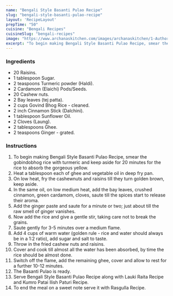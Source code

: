 ---
name: "Bengali Style Basanti Pulao Recipe"
slug: "bengali-style-basanti-pulao-recipe"
layout: 'RecipeLayout'
prepTime: "50"
cuisine: "Bengali Recipes"
cuisineSlug: "bengali-recipes"
image: "https://www.archanaskitchen.com/images/archanaskitchen/1-Author/maumita.paulghosh-gmail.com/Basanti_Pulao_Pulao_Bengali_style.jpg"
excerpt: "To begin making Bengali Style Basanti Pulao Recipe, smear the gobindobhog rice with turmeric and keep aside for 20 minutes for the rice to absorb the gorgeous yellow"
---

### Ingredients

- 20 Raisins.
- 1 tablespoon Sugar.
- 2 teaspoons Turmeric powder (Haldi).
- 2 Cardamom (Elaichi) Pods/Seeds.
- 20 Cashew nuts.
- 2 Bay leaves (tej patta).
- 2 cups Govind Bhog Rice - cleaned.
- 2 inch Cinnamon Stick (Dalchini).
- 1 tablespoon Sunflower Oil.
- 2 Cloves (Laung).
- 2 tablespoons Ghee.
- 2 teaspoons Ginger - grated.

### Instructions

1. To begin making Bengali Style Basanti Pulao Recipe, smear the gobindobhog rice with turmeric and keep aside for 20 minutes for the rice to absorb the gorgeous yellow.
1. Heat a tablespoon each of ghee and vegetable oil in deep fry pan.
1. On low heat, fry the cashewnuts and raisins till they turn golden brown, keep aside.
1. In the same oil, on low medium heat, add the bay leaves, crushed cinnamon, green cardamom, cloves, saute till the spices start to release their aroma.
1. Add the ginger paste and saute for a minute or two; just about till the raw smell of ginger vanishes.
1. Now add the rice and give a gentle stir, taking care not to break the grains.
1. Saute gently for 3-5 minutes over a medium flame.
1. Add 4 cups of warm water (golden rule - rice and water should always be in a 1:2 ratio), add sugar and salt to taste.
1. Throw in the fried cashew nuts and raisins.
1. Cover and cook till almost all the water has been absorbed, by time the rice should be almost done.
1. Switch off the flame, add the remaining ghee, cover and allow to rest for a further 10-12 minutes.
1. The Basanti Pulao is ready.
1. Serve Bengali Style Basanti Pulao Recipe along with Lauki Raita Recipe and Kumro Patai Ilish Paturi Recipe.
1. To end the meal on a sweet note serve it with Rasgulla Recipe.
